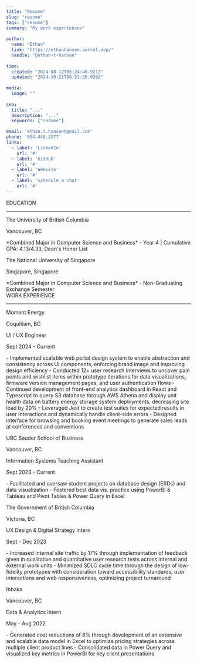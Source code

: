 ```yaml
---
title: "Resume"
slug: "resume"
tags: ["resume"]
summary: "My work experiences"
 
author:
  name: "Ethan"
  link: "https://ethanhansen.vercel.app/"
  handle: "@ethan-t-hansen"
 
time:
  created: "2024-08-12T05:24:40.921Z"
  updated: "2024-10-21T08:51:56.026Z"
 
media:
  image: ""
 
seo:
  title: "..."
  description: "..."
  keywords: ["resume"]

email: 'ethan.t.hansen@gmail.com'
phone: '604.440.3277'
links:
  - label: 'LinkedIn'
    url: '#'
  - label: 'GitHub'
    url: '#'
  - label: 'Website'
    url: '#'
  - label: 'Schedule a chat'
    url: '#'
---
```


<div className="space-y-2 mt-8"> 
  EDUCATION
  <hr className="border-stone-300"/>
</div>

<div className="flex flex-row justify-between items-center space-y-0 mt-4"> 
  <p className="font-bold text-md"> The University of British Columbia </p> 
  <p className="font-bold text-md"> Vancouver, BC </p> 
</div>
<div>
  *Combined Major in Computer Science and Business*
  - Year 4 | Cumulative GPA: 4.13/4.33, Dean's Honor List
</div>

<div className="flex flex-row justify-between items-center space-y-0 mt-4"> 
  <p className="font-bold text-md"> The National University of Singapore </p> 
  <p className="font-bold text-md"> Singapore, Singapore </p> 
</div>
<div>
  *Combined Major in Computer Science and Business*
  - Non-Graduating Exchange Semester
</div>

<div className="space-y-2 text-md mt-8"> 
  WORK EXPERIENCE
  <hr className="border-stone-300"/>
</div>

<div className="flex flex-row justify-between items-center space-y-0 mt-4"> 
<p className="font-bold text-md"> Moment Energy </p> 
<p className="font-bold text-md"> Coquitlam, BC </p> 
</div>
<div className="flex flex-row justify-between items-center space-y-0"> 
<p className="italic"> UI / UX Engineer </p> 
<p className="italic"> Sept 2024 - Current </p> 
</div>
- Implemented scalable web portal design system to enable abstraction and consistency across UI components, enforcing brand image and improving design efficiency
- Conducted 12+ user research interviews to uncover pain points and wishlist items within prototype iterations for data visualizations, firmware version management pages, and user authentication flows
- Continued development of front-end analytics dashboard in React and Typescript to query S3 database through AWS Athena and display unit health data on battery energy storage system deployments, decreasing site load by 20%
- Leveraged Jest to create test suites for expected results in user interactions and dynamically handle client-side errors
- Designed interface for browsing and booking event meetings to generate sales leads at conferences and conventions

<div className="flex flex-row justify-between items-center space-y-0 mt-4"> 
  <p className="font-bold text-md"> UBC Sauder School of Business </p> 
  <p className="font-bold text-md"> Vancouver, BC </p> 
</div>
<div className="flex flex-row justify-between items-center space-y-0"> 
  <p className="italic"> Information Systems Teaching Assistant </p> 
  <p className="italic"> Sept 2023 - Current </p> 
</div>
- Facilitated and oversaw student projects on database design (ERDs) and data visualization
- Fostered best data vis. practice using PowerBI & Tableau and Pivot Tables & Power Query in Excel 

<div className="flex flex-row justify-between items-center space-y-0 mt-4"> 
  <p className="font-bold text-md"> The Government of British Columbia </p> 
  <p className="font-bold text-md"> Victoria, BC </p> 
</div>
<div className="flex flex-row justify-between items-center space-y-0"> 
  <p className="italic"> UX Design & Digital Strategy Intern </p> 
  <p className="italic"> Sept - Dec 2023 </p> 
</div>
- Increased internal site traffic by 17% through implementation of feedback given in qualitative and quantitative user research tests across internal and external work units
- Minimized SDLC cycle time through the design of low-fidelity prototypes with consideration toward accessibility standards, user interactions and web responsiveness, optimizing project turnaround

<div className="flex flex-row justify-between items-center space-y-0 mt-4"> 
  <p className="font-bold text-md"> Ibbaka </p> 
  <p className="font-bold text-md"> Vancouver, BC </p> 
</div>
<div className="flex flex-row justify-between items-center space-y-0"> 
  <p className="italic"> Data & Analytics Intern </p> 
  <p className="italic"> May - Aug 2022 </p> 
</div>
- Generated cost reductions of 8% through development of an extensive and scalable data model in Excel to optimize pricing strategies across multiple client product lines
- Consolidated data in Power Query and visualized key metrics in PowerBI for key client presentations


